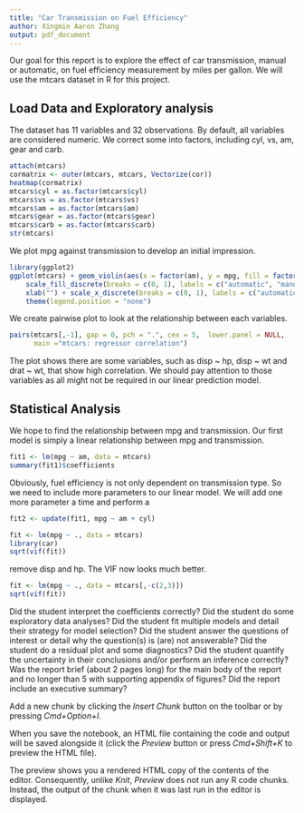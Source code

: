 ```yaml
---
title: "Car Transmission on Fuel Efficiency"
author: Xingmin Aaron Zhang
output: pdf_document
---
```


Our goal for this report is to explore the effect of car transmission, manual or automatic, on fuel efficiency measurement by miles per gallon. We will use the mtcars dataset in R for this project.


## Load Data and Exploratory analysis

The dataset has 11 variables and 32 observations. By default, all variables are considered numeric. We correct some into factors, including cyl, vs, am, gear and carb. 
```r
attach(mtcars)
cormatrix <- outer(mtcars, mtcars, Vectorize(cor))
heatmap(cormatrix)
mtcars$cyl = as.factor(mtcars$cyl)
mtcars$vs = as.factor(mtcars$vs)
mtcars$am = as.factor(mtcars$am)
mtcars$gear = as.factor(mtcars$gear)
mtcars$carb = as.factor(mtcars$carb)
str(mtcars)
```

 We plot mpg against transmission to develop an initial impression.
```r
library(ggplot2)
ggplot(mtcars) + geom_violin(aes(x = factor(am), y = mpg, fill = factor(am)), draw_quantiles = c(0.5)) + 
    scale_fill_discrete(breaks = c(0, 1), labels = c("automatic", "manual")) + 
    xlab("") + scale_x_discrete(breaks = c(0, 1), labels = c("automatic", "manual")) + 
    theme(legend.position = "none")
```

We create pairwise plot to look at the relationship between each variables.
```r
pairs(mtcars[,-1], gap = 0, pch = ".", cex = 5,  lower.panel = NULL,
      main ="mtcars: regressor correlation")
```

The plot shows there are some variables, such as disp ~ hp, disp ~ wt and drat ~ wt, that show high correlation. We should pay attention to those variables as all might not be required in our linear prediction model.

## Statistical Analysis
We hope to find the relationship between mpg and transmission. Our first model is simply a linear relationship between mpg and transmission.
```r
fit1 <- lm(mpg ~ am, data = mtcars)
summary(fit1)$coefficients
```

Obviously, fuel efficiency is not only dependent on transmission type. So we need to include more parameters to our linear model. We will add one more parameter a time and perform a 

```r
fit2 <- update(fit1, mpg ~ am + cyl)

```

```r
fit <- lm(mpg ~ ., data = mtcars)
library(car)
sqrt(vif(fit))
```

remove disp and hp. The VIF now looks much better.
```r
fit <- lm(mpg ~ ., data = mtcars[,-c(2,3)])
sqrt(vif(fit))
```


Did the student interpret the coefficients correctly?
Did the student do some exploratory data analyses?
Did the student fit multiple models and detail their strategy for model selection?
Did the student answer the questions of interest or detail why the question(s) is (are) not answerable?
Did the student do a residual plot and some diagnostics?
Did the student quantify the uncertainty in their conclusions and/or perform an inference correctly?
Was the report brief (about 2 pages long) for the main body of the report and no longer than 5 with supporting appendix of figures?
Did the report include an executive summary?

Add a new chunk by clicking the *Insert Chunk* button on the toolbar or by pressing *Cmd+Option+I*.

When you save the notebook, an HTML file containing the code and output will be saved alongside it (click the *Preview* button or press *Cmd+Shift+K* to preview the HTML file). 

The preview shows you a rendered HTML copy of the contents of the editor. Consequently, unlike *Knit*, *Preview* does not run any R code chunks. Instead, the output of the chunk when it was last run in the editor is displayed.

